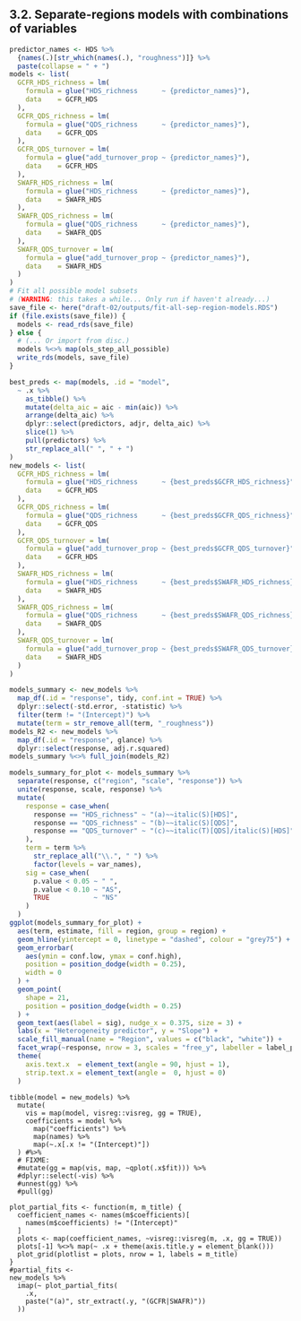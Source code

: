 ## 3.2. Separate-regions models with combinations of variables

```r
predictor_names <- HDS %>%
  {names(.)[str_which(names(.), "roughness")]} %>%
  paste(collapse = " + ")
models <- list(
  GCFR_HDS_richness = lm(
    formula = glue("HDS_richness      ~ {predictor_names}"),
    data    = GCFR_HDS
  ),
  GCFR_QDS_richness = lm(
    formula = glue("QDS_richness      ~ {predictor_names}"),
    data    = GCFR_QDS
  ),
  GCFR_QDS_turnover = lm(
    formula = glue("add_turnover_prop ~ {predictor_names}"),
    data    = GCFR_HDS
  ),
  SWAFR_HDS_richness = lm(
    formula = glue("HDS_richness      ~ {predictor_names}"),
    data    = SWAFR_HDS
  ),
  SWAFR_QDS_richness = lm(
    formula = glue("QDS_richness      ~ {predictor_names}"),
    data    = SWAFR_QDS
  ),
  SWAFR_QDS_turnover = lm(
    formula = glue("add_turnover_prop ~ {predictor_names}"),
    data    = SWAFR_HDS
  )
)
# Fit all possible model subsets
# (WARNING: this takes a while... Only run if haven't already...)
save_file <- here("draft-02/outputs/fit-all-sep-region-models.RDS")
if (file.exists(save_file)) {
  models <- read_rds(save_file)
} else {
  # (... Or import from disc.)
  models %<>% map(ols_step_all_possible)
  write_rds(models, save_file)
}
```

```r
best_preds <- map(models, .id = "model",
  ~ .x %>%
    as_tibble() %>%
    mutate(delta_aic = aic - min(aic)) %>%
    arrange(delta_aic) %>%
    dplyr::select(predictors, adjr, delta_aic) %>%
    slice(1) %>%
    pull(predictors) %>%
    str_replace_all(" ", " + ")
)
new_models <- list(
  GCFR_HDS_richness = lm(
    formula = glue("HDS_richness      ~ {best_preds$GCFR_HDS_richness}"),
    data    = GCFR_HDS
  ),
  GCFR_QDS_richness = lm(
    formula = glue("QDS_richness      ~ {best_preds$GCFR_QDS_richness}"),
    data    = GCFR_QDS
  ),
  GCFR_QDS_turnover = lm(
    formula = glue("add_turnover_prop ~ {best_preds$GCFR_QDS_turnover}"),
    data    = GCFR_HDS
  ),
  SWAFR_HDS_richness = lm(
    formula = glue("HDS_richness      ~ {best_preds$SWAFR_HDS_richness}"),
    data    = SWAFR_HDS
  ),
  SWAFR_QDS_richness = lm(
    formula = glue("QDS_richness      ~ {best_preds$SWAFR_QDS_richness}"),
    data    = SWAFR_QDS
  ),
  SWAFR_QDS_turnover = lm(
    formula = glue("add_turnover_prop ~ {best_preds$SWAFR_QDS_turnover}"),
    data    = SWAFR_HDS
  )
)
```

```r
models_summary <- new_models %>%
  map_df(.id = "response", tidy, conf.int = TRUE) %>%
  dplyr::select(-std.error, -statistic) %>%
  filter(term != "(Intercept)") %>%
  mutate(term = str_remove_all(term, "_roughness"))
models_R2 <- new_models %>%
  map_df(.id = "response", glance) %>%
  dplyr::select(response, adj.r.squared)
models_summary %<>% full_join(models_R2)
```

```r
models_summary_for_plot <- models_summary %>%
  separate(response, c("region", "scale", "response")) %>%
  unite(response, scale, response) %>%
  mutate(
    response = case_when(
      response == "HDS_richness" ~ "(a)~~italic(S)[HDS]",
      response == "QDS_richness" ~ "(b)~~italic(S)[QDS]",
      response == "QDS_turnover" ~ "(c)~~italic(T)[QDS]/italic(S)[HDS]"
    ),
    term = term %>%
      str_replace_all("\\.", " ") %>%
      factor(levels = var_names),
    sig = case_when(
      p.value < 0.05 ~ " ",
      p.value < 0.10 ~ "AS",
      TRUE           ~ "NS"
    )
  )
ggplot(models_summary_for_plot) +
  aes(term, estimate, fill = region, group = region) +
  geom_hline(yintercept = 0, linetype = "dashed", colour = "grey75") +
  geom_errorbar(
    aes(ymin = conf.low, ymax = conf.high),
    position = position_dodge(width = 0.25),
    width = 0
  ) +
  geom_point(
    shape = 21,
    position = position_dodge(width = 0.25)
  ) +
  geom_text(aes(label = sig), nudge_x = 0.375, size = 3) +
  labs(x = "Heterogeneity predictor", y = "Slope") +
  scale_fill_manual(name = "Region", values = c("black", "white")) +
  facet_wrap(~response, nrow = 3, scales = "free_y", labeller = label_parsed) +
  theme(
    axis.text.x  = element_text(angle = 90, hjust = 1),
    strip.text.x = element_text(angle =  0, hjust = 0)
  )
```

```plot-sep-region-models-fits
tibble(model = new_models) %>%
  mutate(
    vis = map(model, visreg::visreg, gg = TRUE),
    coefficients = model %>%
      map("coefficients") %>%
      map(names) %>%
      map(~.x[.x != "(Intercept)"])
  ) #%>%
  # FIXME:
  #mutate(gg = map(vis, map, ~qplot(.x$fit))) %>%
  #dplyr::select(-vis) %>%
  #unnest(gg) %>%
  #pull(gg)

plot_partial_fits <- function(m, m_title) {
  coefficient_names <- names(m$coefficients)[
    names(m$coefficients) != "(Intercept)"
  ]
  plots <- map(coefficient_names, ~visreg::visreg(m, .x, gg = TRUE))
  plots[-1] %<>% map(~ .x + theme(axis.title.y = element_blank()))
  plot_grid(plotlist = plots, nrow = 1, labels = m_title)
}
#partial_fits <-
new_models %>%
  imap(~ plot_partial_fits(
    .x,
    paste("(a)", str_extract(.y, "(GCFR|SWAFR)"))
  ))
```
